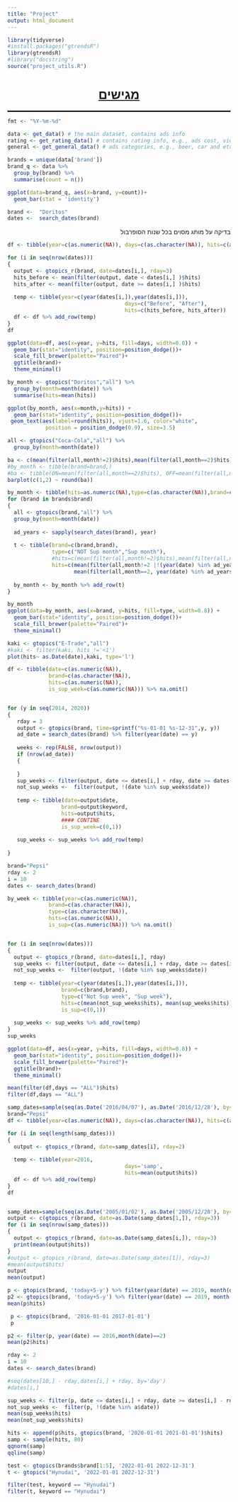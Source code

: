 ```yaml
---
title: "Project"
output: html_document
---
```


```r
library(tidyverse)
#install.packages("gtrendsR")
library(gtrendsR)
#library("docstring")
source("project_utils.R")

```

```{=html}
<style>
    p  {direction: rtl;}
    h1 {text-align: center;}
    h2 {direction: rtl;}
    h4 {direction: rtl;}
    h3 {direction: rtl;text-decoration: underline;}
    ol {direction: rtl;}
    li {direction: rtl;}
</style>
```
<h1><u>מגישים</u></h1>

::: {style="border-bottom:solid"}
:::

```r
fmt <- "%Y-%m-%d"

data <- get_data() # the main dataset, contains ads info
rating <- get_rating_data() # contains rating info, e.g., ads cost, viewrs and etc
general <- get_general_data() # ads categories, e.g., beer, car and etc 
```

```r
brands = unique(data['brand'])
brand_q <- data %>%
  group_by(brand) %>%
  summarise(count = n())

ggplot(data=brand_q, aes(x=brand, y=count))+
  geom_bar(stat = 'identity')

```

```r

brand <-  "Doritos"
dates <-  search_dates(brand)
```

בדיקה על מותג מסוים בכל שנות הסופרבול

```r
df <- tibble(year=c(as.numeric(NA)), days=c(as.character(NA)), hits=c(as.numeric(NA))) %>% na.omit()

for (i in seq(nrow(dates)))  
{
  output <- gtopics_r(brand, date=dates[i,], rday=3)
  hits_before <- mean(filter(output, date < dates[i,] )$hits) 
  hits_after <- mean(filter(output, date >= dates[i,] )$hits)   
  
  temp <- tibble(year=c(year(dates[i,]),year(dates[i,])),
                                     days=c("Before", "After"),
                                     hits=c(hits_before, hits_after))
  df <- df %>% add_row(temp)
}
df


```

```r

ggplot(data=df, aes(x=year, y=hits, fill=days, width=0.8)) +
  geom_bar(stat="identity", position=position_dodge())+
  scale_fill_brewer(palette="Paired")+
  ggtitle(brand)+
  theme_minimal()

```

```r

by_month <- gtopics("Doritos","all") %>%
  group_by(month=month(date)) %>% 
  summarise(hits=mean(hits))

ggplot(by_month, aes(x=month,y=hits)) +
  geom_bar(stat="identity", position=position_dodge())+
 geom_text(aes(label=round(hits)), vjust=1.6, color="white",
            position = position_dodge(0.9), size=3.5)
```

```r
all <- gtopics("Coca-Cola","all") %>%
  group_by(month=month(date))

ba <- c(mean(filter(all,month!=2)$hits),mean(filter(all,month==2)$hits))
#by_month <- tibble(brand=brand,)
#ba <- tibble(ON=mean(filter(all,month==2)$hits), OFF=mean(filter(all,month!=2)$hits))
barplot(c(1,2) ~ round(ba))
```

```r
by_month <- tibble(hits=as.numeric(NA),type=c(as.character(NA)),brand=c(as.character(NA))) %>%  na.omit()
for (brand in brands$brand) 
{
  all <- gtopics(brand,"all") %>%
  group_by(month=month(date))
  
  ad_years <- sapply(search_dates(brand), year)
  
  t <- tibble(brand=c(brand,brand),
              type=c("NOT Sup month","Sup month"),
              #hits=c(mean(filter(all,month!=2)$hits),mean(filter(all,month==2)$hits)))
              hits=c(mean(filter(all,month!=2 |!(year(date) %in% ad_years))$hits),
                     mean(filter(all,month==2, year(date) %in% ad_years)$hits)))
              
  by_month <- by_month %>% add_row(t)
}

```

```r
by_month
ggplot(data=by_month, aes(x=brand, y=hits, fill=type, width=0.8)) +
  geom_bar(stat="identity", position=position_dodge())+
  scale_fill_brewer(palette="Paired")+
  theme_minimal()
```

```r
kaki <- gtopics("E-Trade","all")
#kaki <- filter(kaki, hits !='<1')
plot(hits~ as.Date(date),kaki, type='l')
```

```r

df <- tibble(date=c(as.numeric(NA)),
             brand=c(as.character(NA)),
             hits=c(as.numeric(NA)), 
             is_sup_week=c(as.numeric(NA))) %>% na.omit()


for (y in seq(2014, 2020))
{
   rday = 3
   output <- gtopics(brand, time=sprintf("%s-01-01 %s-12-31",y, y))
   ad_date = search_dates(brand) %>% filter(year(date) == y)
   
   weeks <- rep(FALSE, nrow(output))
   if (nrow(ad_date))
   {
     
   }
   sup_weeks <- filter(output, date <= dates[i,] + rday, date >= dates[i,] - rday)
   not_sup_weeks <-  filter(output, !(date %in% sup_weeks$date))
   
   temp <- tibble(date=output$date,
                 brand=output$keyword,
                 hits=output$hits,
                 #### CONTINE
                 is_sup_week=c(0,1))
   
   sup_weeks <- sup_weeks %>% add_row(temp)
  
}
```

```r
brand="Pepsi"
rday <- 2
i = 10
dates <- search_dates(brand)

by_week <- tibble(year=c(as.numeric(NA)),
             brand=c(as.character(NA)),
             type=c(as.character(NA)),
             hits=c(as.numeric(NA)), 
             is_sup=c(as.numeric(NA))) %>% na.omit()


for (i in seq(nrow(dates)))  
{
  output <- gtopics_r(brand, date=dates[i,], rday)
  sup_weeks <- filter(output, date <= dates[i,] + rday, date >= dates[i,] - rday)
  not_sup_weeks <-  filter(output, !(date %in% sup_weeks$date))
  
  temp <- tibble(year=c(year(dates[i,]),year(dates[i,])),
                 brand=c(brand,brand),
                 type=c("Not Sup week", "Sup week"),
                 hits=c(mean(not_sup_weeks$hits), mean(sup_weeks$hits)),
                 is_sup=c(0,1))
  
  sup_weeks <- sup_weeks %>% add_row(temp)
}
sup_weeks

```

```r
ggplot(data=df, aes(x=year, y=hits, fill=days, width=0.8)) +
  geom_bar(stat="identity", position=position_dodge())+
  scale_fill_brewer(palette="Paired")+
  ggtitle(brand)+
  theme_minimal()

```

```r
mean(filter(df,days == "ALL")$hits)
filter(df,days == "ALL")
```

```r
samp_dates=sample(seq(as.Date('2016/04/07'), as.Date('2016/12/28'), by="day"), 30)
brand="Pepsi"
df <- tibble(year=c(as.numeric(NA)), days=c(as.character(NA)), hits=c(as.numeric(NA))) %>% na.omit()

for (i in seq(length(samp_dates)))  
{
  output <- gtopics_r(brand, date=samp_dates[i], rday=2)
  
  temp <- tibble(year=2016,
                                     days='samp',
                                     hits=mean(output$hits))
  df <- df %>% add_row(temp)
}
df

```

```r

```

```r
samp_dates=sample(seq(as.Date('2005/01/02'), as.Date('2005/12/28'), by="day"), 12)
output <- c(gtopics_r(brand, date=as.Date(samp_dates[1,]), rday=3))
for (i in seq(nrow(samp_dates)))  
{
  output <- gtopics_r(brand, date=as.Date(samp_dates[i,]), rday=3)
  print(mean(output$hits))
}
#output <- gtopics_r(brand, date=as.Date(samp_dates[1]), rday=3)
#mean(output$hits)
output
mean(output)
```

```r
p <- gtopics(brand, 'today+5-y') %>% filter(year(date) == 2019, month(date)!=2)
p2 <- gtopics(brand, 'today+5-y') %>% filter(year(date) == 2019, month(date)==2)
mean(p$hits)
```

```r
 p <- gtopics(brand, '2016-01-01 2017-01-01')
 p
```

```r

p2 <- filter(p, year(date) == 2016,month(date)==2)
mean(p2$hits)
```

```r
rday <- 2
i = 10
dates <- search_dates(brand)

#seq(dates[10,] - rday,dates[i,] + rday, by='day')
#dates[i,]

sup_weeks <- filter(p, date <= dates[i,] + rday, date >= dates[i,] - rday)
not_sup_weeks <-  filter(p, !(date %in% a$date))
mean(sup_weeks$hits)
mean(not_sup_weeks$hits)
```

```r
hits <- append(p$hits, gtopics(brand, '2020-01-01 2021-01-01')$hits)
samp <- sample(hits, 80)
qqnorm(samp)
qqline(samp)

```

```r
test <- gtopics(brands$brand[1:5], '2022-01-01 2022-12-31')
t <- gtopics("Hynudai", '2022-01-01 2022-12-31')

filter(test, keyword == "Hynudai")
filter(t, keyword == "Hynudai")
```

